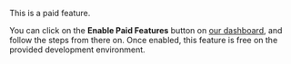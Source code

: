 
<CustomAdmonition type="paid-feature">

This is a paid feature.

You can click on the **Enable Paid Features** button on [our dashboard](https://supertokens.com/dashboard-saas), and follow the steps from there on. Once enabled, this feature is free on the provided development environment.

</CustomAdmonition>
